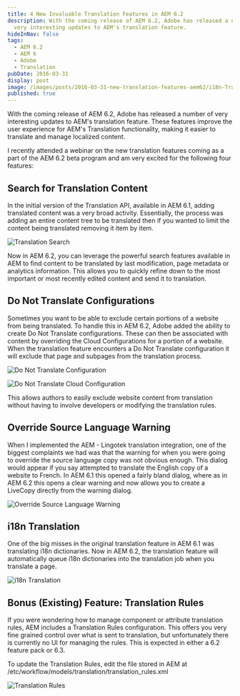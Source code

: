 ```yaml
---
title: 4 New Invaluable Translation Features in AEM 6.2
description: With the coming release of AEM 6.2, Adobe has released a number of
  very interesting updates to AEM's translation feature.
hideInNav: false
tags:
  - AEM 6.2
  - AEM 6
  - Adobe
  - Translation
pubDate: 2016-03-31
display: post
image: /images/posts/2016-03-31-new-translation-features-aem62/i18n-Translation.png
published: true
---
```


With the coming release of AEM 6.2, Adobe has released a number of very interesting updates to AEM's translation feature. These features improve the user experience for AEM's Translation functionality, making it easier to translate and manage localized content.

I recently attended a webinar on the new translation features coming as a part of the AEM 6.2 beta program and am very excited for the following four features:

## Search for Translation Content

In the initial version of the Translation API, available in AEM 6.1, adding translated content was a very broad activity. Essentially, the process was adding an entire content tree to be translated then if you wanted to limit the content being translated removing it item by item.

![Translation Search](/images/posts/2016-03-31-new-translation-features-aem62/Translation-Search.png)

Now in AEM 6.2, you can leverage the powerful search features available in AEM to find content to be translated by last modification, page metadata or analytics information. This allows you to quickly refine down to the most important or most recently edited content and send it to translation.

## Do Not Translate Configurations

Sometimes you want to be able to exclude certain portions of a website from being translated. To handle this in AEM 6.2, Adobe added the ability to create Do Not Translate configurations. These can then be associated with content by overriding the Cloud Configurations for a portion of a website. When the translation feature encounters a Do Not Translate configuration it will exclude that page and subpages from the translation process.

![Do Not Translate Configuration](/images/posts/2016-03-31-new-translation-features-aem62/Do-Not-Translate.png)

![Do Not Translate Cloud Configuration](/images/posts/2016-03-31-new-translation-features-aem62/Do-Not-Translate-ClientConfig.png)

This allows authors to easily exclude website content from translation without having to involve developers or modifying the translation rules.

## Override Source Language Warning

When I implemented the AEM - Lingotek translation integration, one of the biggest complaints we had was that the warning for when you were going to override the source language copy was not obvious enough. This dialog would appear if you say attempted to translate the English copy of a website to French. In AEM 6.1 this opened a fairly bland dialog, where as in AEM 6.2 this opens a clear warning and now allows you to create a LiveCopy directly from the warning dialog.

![Override Source Language Warning](/images/posts/2016-03-31-new-translation-features-aem62/Target-Language-Warning.png)

## i18n Translation

One of the big misses in the original translation feature in AEM 6.1 was translating i18n dictionaries. Now in AEM 6.2, the translation feature will automatically queue i18n dictionaries into the translation job when you translate a page.

![i18n Translation](/images/posts/2016-03-31-new-translation-features-aem62/i18n-Translation.png)

## Bonus (Existing) Feature: Translation Rules

If you were wondering how to manage component or attribute translation rules, AEM includes a Translation Rules configuration. This offers you very fine grained control over what is sent to translation, but unfortunately there is currently no UI for managing the rules. This is expected in either a 6.2 feature pack or 6.3.

To update the Translation Rules, edit the file stored in AEM at /etc/workflow/models/translation/translation\_rules.xml

![Translation Rules](/images/posts/2016-03-31-new-translation-features-aem62/Translation-Rules.png) 
